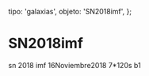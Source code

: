 
  tipo: 'galaxias',
  objeto: 'SN2018imf',
};

# SN2018imf

<Imagen
  src="registro/sn2018-imf_20181116_sn-2018imf_20181116_gjcb.jpg"
  fecha="20181116"
/>

sn 2018 imf 16Noviembre2018 7*120s b1